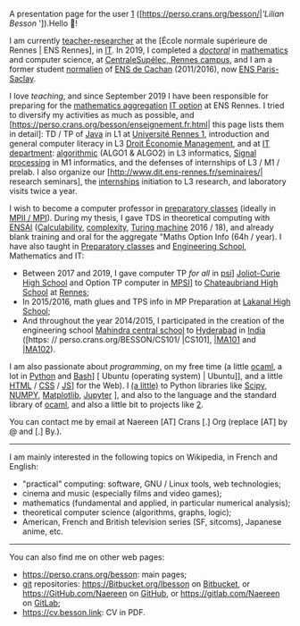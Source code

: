 A presentation page for the user [https://GitHub.com/Naereen|Naereen] ([https://perso.crans.org/besson/|'''Lilian Besson '' ']).Hello 👋!

{{Boîte Utilisateur|fr|en-2|es-0|habite France|Rennes|origine Hautes-Alpes|TeX|logiciels libres|enseignant|informaticien|Programmeur}}

I am currently [[teacher-researcher]] at the [École normale supérieure de Rennes | ENS Rennes], in [[IT]]. In 2019, I completed a [[Doctorate | '' doctoral '']] in [[mathematics]] and computer science, at [[CentraleSupélec # Campus_de_Rennes | CentraleSupélec, Rennes campus]], and I am a former student [[normalien]] of [[ENS Cachan | ENS de Cachan]] (2011/2016), now [[ENS Paris-Saclay]].

I love '' teaching '', and since September 2019 I have been responsible for preparing for the [[mathematics aggregation]] [[Mathematics aggregation # Computer option | IT option]] at ENS Rennes.
I tried to diversify my activities as much as possible, and [https://perso.crans.org/besson/enseignement.fr.html| this page lists them in detail]: TD / TP of [[Java]] in L1 at [[Université Rennes 1]], introduction and general computer literacy in L3 [[École normale supérieure de Rennes # Droit-Économie-Management | Droit Économie Management]], and at [[École normale supérieure de Rennes # Informatique et Telecommunications | IT department]]: [[algorithmic]] (ALGO1 & ALGO2) in L3 informatics, [[Signal processing]] in M1 informatics, and the defenses of internships of L3 / M1 / ​​prelab. I also organize our [http://www.dit.ens-rennes.fr/seminaires/| research seminars], the [[Internship | internships]] initiation to L3 research, and laboratory visits twice a year.

I wish to become a computer professor in [[preparatory classes]] (ideally in [[MPII Preparatory Class | MPII / MPI]]).
During my thesis, I gave TDS in theoretical computing with [[ENSAI]] ([[Calculability]], [[Theory of complexity (theoretical computing) | complexity]], [[Turing machine]] 2016 / 18), and already blank training and oral for the aggregate "Maths Option Info (64h / year).
I have also taught in [[Preparatory classes]] and [[Engineering School]], Mathematics and IT:
* Between 2017 and 2019, I gave computer TP '' for all '' in [[physical preparatory class and engineering sciences | psi]]] [[Joliot-Curie High School]] and Option TP computer in [[MPSI preparatory class | MPSI]]] to [[Chateaubriand High School]] at [[Rennes]];
* In 2015/2016, math glues and TPS info in MP Preparation at [[Lakanal High School]];
* And throughout the year 2014/2015, I participated in the creation of the engineering school [[Mahindra central school]] to [[Hyderabad]] in [[India]] ([https: // perso.crans.org/BESSON/CS101/ |CS101], [https://perso.crans.org/BESSON/MA101/ |MA101] and [https://perso.crans.org/besson/ma102/ |MA102 ]).

I am also passionate about '' programming '', on my free time (a little [[ocaml]], a lot in [[Python_ (Language) | Python]] and [[Bourne-Again_Shell | Bash]]] [ Ubuntu (operating system) | Ubuntu]], and a little [[HTML]] / [[Leaves_style_en_cascade | CSS]] / [[JavaScript | JS]]] for the Web).
I [https://libraries.io/github/naereen/contribute (a little)] to Python libraries like [[Scipy]], [[NUMPY]], [[Matplotlib]], [[Jupyter]] ], and also to the language and the standard library of [[ocaml]], and also a little bit to projects like [https://github.com/tabeleaunir/tabeauniroTabeauNoir].

You can contact me by email at Naereen [AT] Crans [.] Org (replace [AT] by @ and [.] By.).

-----

I am mainly interested in the following topics on Wikipedia, in French and English:
* "practical" computing: software, GNU / Linux tools, web technologies;
* cinema and music (especially films and video games);
* mathematics (fundamental and applied, in particular numerical analysis);
* theoretical computer science (algorithms, graphs, logic);
* American, French and British television series (SF, sitcoms), Japanese anime, etc.

-----

You can also find me on other web pages:
* https://perso.crans.org/besson: main pages;
* [[git]] repositories: https://Bitbucket.org/lbesson on [[Bitbucket]], or https://GitHub.com/Naereen on [[GitHub]], or https://gitlab.com/Naereen on [[GitLab]];
* https://cv.besson.link: CV in PDF.

{{User Wikipedia}}
{{User Wikipedia:Date4|year=2013|month=3|day=1}}
{{User Doctor|sciences}}
